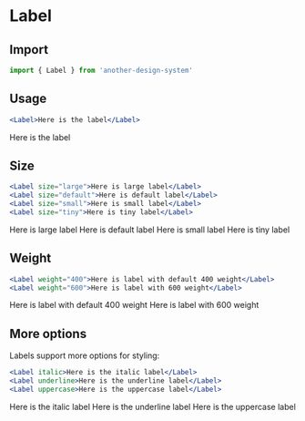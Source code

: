 
# Label

## Import

```jsx
import { Label } from 'another-design-system'
```

## Usage

```jsx
<Label>Here is the label</Label>
```

<Label>Here is the label</Label>

## Size

```jsx
<Label size="large">Here is large label</Label>
<Label size="default">Here is default label</Label>
<Label size="small">Here is small label</Label>
<Label size="tiny">Here is tiny label</Label>
```

<Label size="large">Here is large label</Label>
<Label size="default">Here is default label</Label>
<Label size="small">Here is small label</Label>
<Label size="tiny">Here is tiny label</Label>

## Weight

```jsx
<Label weight="400">Here is label with default 400 weight</Label>
<Label weight="600">Here is label with 600 weight</Label>
```

<Label weight="400">Here is label with default 400 weight</Label>
<Label weight="600">Here is label with 600 weight</Label>


## More options

Labels support more options for styling:

```jsx
<Label italic>Here is the italic label</Label>
<Label underline>Here is the underline label</Label>
<Label uppercase>Here is the uppercase label</Label>
```

<Label italic>Here is the italic label</Label>
<Label underline>Here is the underline label</Label>
<Label uppercase>Here is the uppercase label</Label>
